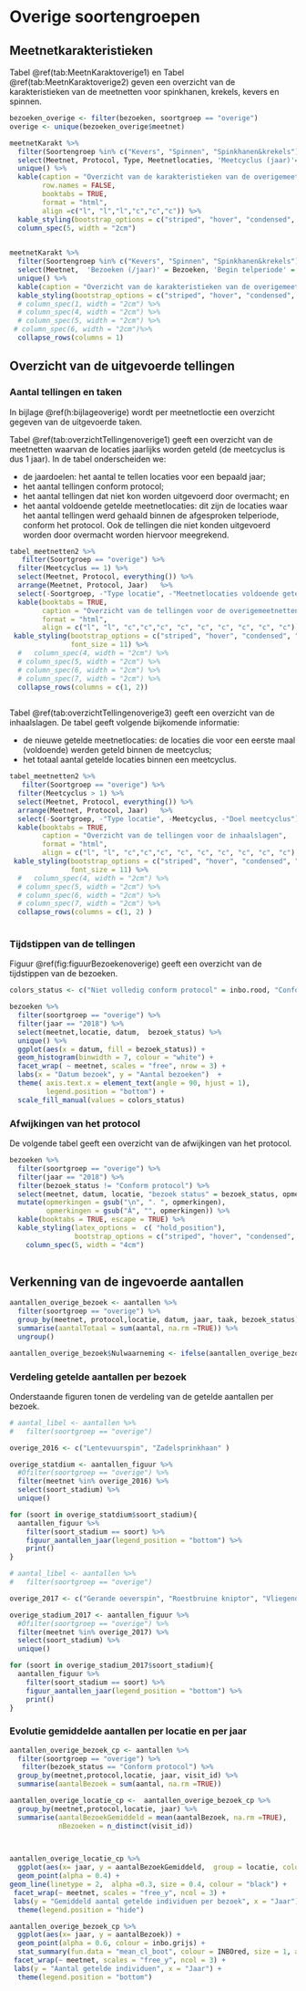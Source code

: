 # Overige soortengroepen

## Meetnetkarakteristieken

Tabel \@ref(tab:MeetnKaraktoverige1) en Tabel \@ref(tab:MeetnKaraktoverige2) geven een overzicht van de karakteristieken van de meetnetten voor spinkhanen, krekels, kevers en spinnen.

```r

bezoeken_overige <- filter(bezoeken, soortgroep == "overige")
overige <- unique(bezoeken_overige$meetnet)

meetnetKarakt %>%
  filter(Soortengroep %in% c("Kevers", "Spinnen", "Spinkhanen&krekels")) %>%
  select(Meetnet, Protocol, Type, Meetnetlocaties, 'Meetcyclus (jaar)'= Meetcyclus, Start = Opstartjaar) %>%
  unique() %>%
  kable(caption = "Overzicht van de karakteristieken van de overigemeetnetten: veldprotocol, type meetnet (integraal of steekproef), aantal meetnetlocaties en de meetcyclus in jaren", 
        row.names = FALSE, 
        booktabs = TRUE,
        format = "html",
        align =c("l", "l","l","c","c","c")) %>%
  kable_styling(bootstrap_options = c("striped", "hover", "condensed", "responsive")) %>%
  column_spec(5, width = "2cm")
  
```


```r

meetnetKarakt %>%
  filter(Soortengroep %in% c("Kevers", "Spinnen", "Spinkhanen&krekels")) %>%
  select(Meetnet,  'Bezoeken (/jaar)' = Bezoeken, 'Begin telperiode' = Begin_telperiode, 'Einde telperiode' = Einde_telperiode) %>%
  unique() %>%
  kable(caption = "Overzicht van de karakteristieken van de overigemeetnetten: aantal bezoeken per jaar, begin en einde van de telperiode", row.names = FALSE, booktabs = TRUE, format = "html", align =c("l","c","c","c")) %>%
  kable_styling(bootstrap_options = c("striped", "hover", "condensed", "responsive")) %>%
  # column_spec(1, width = "2cm") %>%
  # column_spec(4, width = "2cm") %>%
  # column_spec(5, width = "2cm") %>%
 # column_spec(6, width = "2cm")%>%
  collapse_rows(columns = 1)

```

## Overzicht van de uitgevoerde tellingen

### Aantal tellingen en taken

In bijlage \@ref(h:bijlageoverige) wordt per meetnetloctie een overzicht gegeven van de uitgevoerde taken.

Tabel \@ref(tab:overzichtTellingenoverige1) geeft een overzicht van de meetnetten waarvan de locaties jaarlijks worden geteld (de meetcyclus is dus 1 jaar). In de tabel onderscheiden we: 

* de jaardoelen: het aantal te tellen locaties voor een bepaald jaar; 
* het aantal tellingen conform protocol;
* het aantal tellingen dat niet kon worden uitgevoerd door overmacht; en
* het aantal voldoende getelde meetnetlocaties: dit zijn de locaties waar het aantal tellingen werd gehaald binnen de afgesproken telperiode, conform het protocol. Ook de tellingen die niet konden uitgevoerd worden door overmacht worden hiervoor meegrekend.

```r

tabel_meetnetten2 %>%
   filter(Soortgroep == "overige") %>%
  filter(Meetcyclus == 1) %>%
  select(Meetnet, Protocol, everything()) %>%
  arrange(Meetnet, Protocol, Jaar)   %>%
  select(-Soortgroep, -"Type locatie", -"Meetnetlocaties voldoende geteld - nieuw", -"Meetnetlocaties voldoende geteld - cyclus", -Meetcyclus, -"Doel meetcyclus") %>%
  kable(booktabs = TRUE, 
        caption = "Overzicht van de tellingen voor de overigemeetnetten met 1-jarige meetcyclus en de vooropgestelde doelen", 
        format = "html",
        align = c("l", "l", "c","c","c", "c", "c", "c", "c", "c", "c")) %>%
 kable_styling(bootstrap_options = c("striped", "hover", "condensed", "responsive"),
               font_size = 11) %>%
  #   column_spec(4, width = "2cm") %>%
  # column_spec(5, width = "2cm") %>%
  # column_spec(6, width = "2cm") %>%
  # column_spec(7, width = "2cm") %>%
  collapse_rows(columns = c(1, 2)) 
  
```

Tabel \@ref(tab:overzichtTellingenoverige3) geeft een overzicht van de inhaalslagen. De tabel geeft volgende bijkomende informatie: 

* de nieuwe getelde meetnetlocaties: de locaties die voor een eerste maal (voldoende) werden geteld binnen de meetcyclus;
* het totaal aantal getelde locaties binnen een meetcyclus.

```r

tabel_meetnetten2 %>%
   filter(Soortgroep == "overige") %>%
  filter(Meetcyclus > 1) %>%
  select(Meetnet, Protocol, everything()) %>%
  arrange(Meetnet, Protocol, Jaar)   %>%
  select(-Soortgroep, -"Type locatie", -Meetcyclus, -"Doel meetcyclus") %>%
  kable(booktabs = TRUE, 
        caption = "Overzicht van de tellingen voor de inhaalslagen", 
        format = "html",
        align = c("l", "l", "c","c","c", "c", "c", "c", "c", "c", "c")) %>%
 kable_styling(bootstrap_options = c("striped", "hover", "condensed", "responsive"),
               font_size = 11) %>%
  #   column_spec(4, width = "2cm") %>%
  # column_spec(5, width = "2cm") %>%
  # column_spec(6, width = "2cm") %>%
  # column_spec(7, width = "2cm") %>%
  collapse_rows(columns = c(1, 2) )
  
```


### Tijdstippen van de tellingen


Figuur \@ref(fig:figuurBezoekenoverige) geeft een overzicht van de tijdstippen van de bezoeken. 

```r

colors_status <- c("Niet volledig conform protocol" = inbo.rood, "Conform protocol" = inbo.groen, "Geen veldwerk mogelijk" = inbo.grijs)

bezoeken %>% 
  filter(soortgroep == "overige") %>% 
  filter(jaar == "2018") %>% 
  select(meetnet,locatie, datum,  bezoek_status) %>%
  unique() %>%
  ggplot(aes(x = datum, fill = bezoek_status)) + 
  geom_histogram(binwidth = 7, colour = "white") + 
  facet_wrap( ~ meetnet, scales = "free", nrow = 3) + 
  labs(x = "Datum bezoek", y = "Aantal bezoeken")  + 
  theme( axis.text.x = element_text(angle = 90, hjust = 1),
         legend.position = "bottom") +
  scale_fill_manual(values = colors_status)

```

### Afwijkingen van het protocol

De volgende tabel geeft een overzicht van de afwijkingen van het protocol.

```r

bezoeken %>% 
  filter(soortgroep == "overige") %>% 
  filter(jaar == "2018") %>% 
  filter(bezoek_status != "Conform protocol") %>% 
  select(meetnet, datum, locatie, "bezoek status" = bezoek_status, opmerkingen) %>%
  mutate(opmerkingen = gsub("\n", ". ", opmerkingen),
         opmerkingen = gsub("Â", "", opmerkingen)) %>%
  kable(booktabs = TRUE, escape = TRUE) %>%
  kable_styling(latex_options =  c( "hold_position"),
                bootstrap_options = c("striped", "hover", "condensed", "responsive")) %>%
    column_spec(5, width = "4cm")
  
```


## Verkenning van de ingevoerde aantallen

```r

aantallen_overige_bezoek <- aantallen %>%
  filter(soortgroep == "overige") %>%
  group_by(meetnet, protocol,locatie, datum, jaar, taak, bezoek_status) %>%
  summarise(aantalTotaal = sum(aantal, na.rm =TRUE)) %>%
  ungroup()

aantallen_overige_bezoek$Nulwaarneming <- ifelse(aantallen_overige_bezoek$aantalTotaal == 0, "Ja", "Nee" )                                     
```


### Verdeling getelde aantallen per bezoek

Onderstaande figuren tonen de verdeling van de getelde aantallen per bezoek.

```r

# aantal_libel <- aantallen %>%
#   filter(soortgroep == "overige")

overige_2016 <- c("Lentevuurspin", "Zadelsprinkhaan" )

overige_statdium <- aantallen_figuur %>%
  #Ófilter(soortgroep == "overige") %>%
  filter(meetnet %in% overige_2016) %>%
  select(soort_stadium) %>% 
  unique()

for (soort in overige_statdium$soort_stadium){
  aantallen_figuur %>%
    filter(soort_stadium == soort) %>%
    figuur_aantallen_jaar(legend_position = "bottom") %>%
    print()
}

```

```r

# aantal_libel <- aantallen %>%
#   filter(soortgroep == "overige")

overige_2017 <- c("Gerande oeverspin", "Roestbruine kniptor", "Vliegend hert" )

overige_stadium_2017 <- aantallen_figuur %>%
  #Ófilter(soortgroep == "overige") %>%
  filter(meetnet %in% overige_2017) %>%
  select(soort_stadium) %>% 
  unique()

for (soort in overige_stadium_2017$soort_stadium){
  aantallen_figuur %>%
    filter(soort_stadium == soort) %>%
    figuur_aantallen_jaar(legend_position = "bottom") %>%
    print()
}

```

### Evolutie gemiddelde aantallen per locatie en per jaar


```r

aantallen_overige_bezoek_cp <- aantallen %>%
  filter(soortgroep == "overige") %>%
   filter(bezoek_status == "Conform protocol") %>%
  group_by(meetnet,protocol,locatie, jaar, visit_id) %>%
  summarise(aantalBezoek = sum(aantal, na.rm =TRUE))

aantallen_overige_locatie_cp <-  aantallen_overige_bezoek_cp %>%
  group_by(meetnet,protocol,locatie, jaar) %>%
  summarise(aantalBezoekGemiddeld = mean(aantalBezoek, na.rm =TRUE),           
            nBezoeken = n_distinct(visit_id))

                              
```

```r

aantallen_overige_locatie_cp %>%
  ggplot(aes(x= jaar, y = aantalBezoekGemiddeld,  group = locatie, colour = locatie)) + 
  geom_point(alpha = 0.4) +  
geom_line(linetype = 2,  alpha =0.3, size = 0.4, colour = "black") +
 facet_wrap(~ meetnet, scales = "free_y", ncol = 3) +
 labs(y = "Gemiddeld aantal getelde individuen per bezoek", x = "Jaar") +
  theme(legend.position = "hide")

```


```r

aantallen_overige_bezoek_cp %>%
  ggplot(aes(x= jaar, y = aantalBezoek)) + 
  geom_point(alpha = 0.6, colour = inbo.grijs) +
  stat_summary(fun.data = "mean_cl_boot", colour = INBOred, size = 1, alpha = 0.8) +
 facet_wrap(~ meetnet, scales = "free_y", ncol = 3) +
 labs(y = "Aantal getelde individuen", x = "Jaar") +
  theme(legend.position = "bottom")

```


























